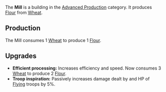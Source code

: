 {{Infobox building
| name = Mill
| image = [[File:Mill.png]]
| category = Advanced Production
| cycle = 1.50s
| capacity = N/A
| build_cost = 40 [[Wood]], 70 [[Gold]], 25 [[Wheat]]
| description = Makes flour out of wheat.
}}

The '''Mill''' is a building in the [[Advanced Production]] category. It produces [[Flour]] from [[Wheat]].

== Production ==
The Mill consumes 1 [[Wheat]] to produce 1 [[Flour]].

== Upgrades ==
* '''Efficient processing:''' Increases efficiency and speed. Now consumes 3 [[Wheat]] to produce 2 [[Flour]].
* '''Troop inspiration:''' Passively increases damage dealt by and HP of [[Flying]] troops by 5%.